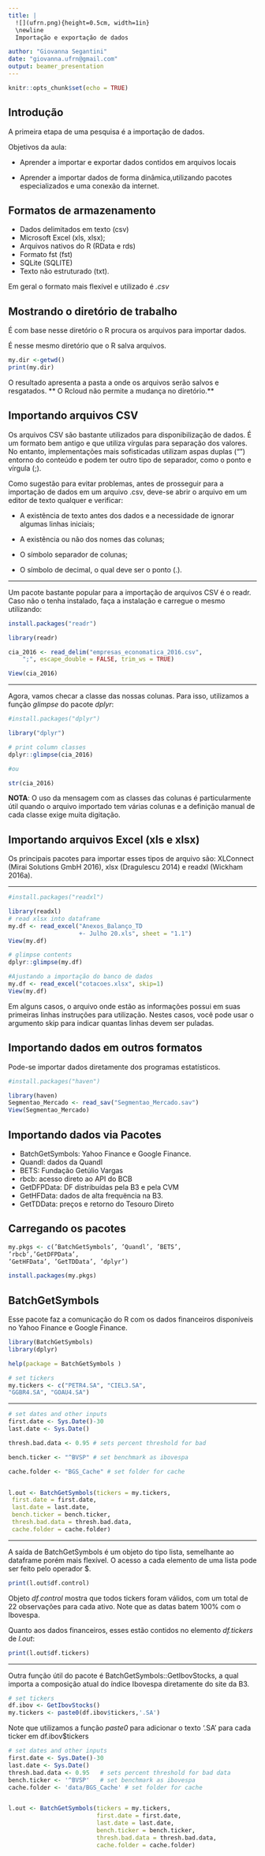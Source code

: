 ```yaml
---
title: |
  ![](ufrn.png){height=0.5cm, width=1in} 
  \newline
  Importação e exportação de dados

author: "Giovanna Segantini"
date: "giovanna.ufrn@gmail.com"
output: beamer_presentation
---
```


```r
knitr::opts_chunk$set(echo = TRUE)
```

## Introdução

A primeira etapa de uma pesquisa é a importação de dados. 

Objetivos da aula:

- Aprender a importar e exportar dados contidos em arquivos locais

- Aprender a importar dados de forma dinâmica,utilizando pacotes especializados e uma conexão da internet. 

## Formatos de armazenamento

- Dados delimitados em texto (csv)
- Microsoft Excel (xls, xlsx);
- Arquivos nativos do R (RData e rds)
- Formato fst (fst)
- SQLite (SQLITE)
- Texto não estruturado (txt).

Em geral o formato mais flexível  e utilizado é *.csv*

## Mostrando o diretório de trabalho

É com base nesse diretório o R procura os arquivos para importar dados. 

É nesse mesmo diretório que o R salva arquivos. 

```r
my.dir <-getwd()
print(my.dir)
```

O resultado apresenta a pasta a onde os arquivos serão salvos e resgatados. ** O Rcloud não permite a mudança no diretório.** 

## Importando arquivos CSV

Os arquivos CSV são bastante utilizados para disponibilização de dados. É um formato bem antigo e que utiliza vírgulas para separação dos valores. No entanto, implementações mais sofisticadas utilizam aspas duplas (“”) entorno do conteúdo e podem ter outro tipo de separador, como o ponto e vírgula (;).

Como sugestão para evitar problemas, antes de prosseguir para a importação de dados em um arquivo .csv, deve-se abrir o arquivo em um editor de texto qualquer e verificar:

- A existência de texto antes dos dados e a necessidade de ignorar algumas linhas iniciais;

- A existência ou não dos nomes das colunas;

- O símbolo separador de colunas;

- O símbolo de decimal, o qual deve ser o ponto (.).


---



Um pacote bastante popular para a importação de arquivos CSV é o readr. Caso não o tenha instalado, faça a instalação e carregue o mesmo utilizando:

```r
install.packages("readr")

library(readr)

cia_2016 <- read_delim("empresas_economatica_2016.csv", 
    ";", escape_double = FALSE, trim_ws = TRUE)

View(cia_2016)

```


---

Agora, vamos checar a classe das nossas colunas. Para isso, utilizamos a função *glimpse* do pacote *dplyr*:

```r
#install.packages("dplyr")

library("dplyr")

# print column classes
dplyr::glimpse(cia_2016)

#ou

str(cia_2016)

```
**NOTA**: O uso da mensagem com as classes das colunas é particularmente útil quando o arquivo importado tem várias colunas e a definição manual de cada classe exige muita digitação.

## Importando arquivos Excel (xls e xlsx)

Os principais pacotes para importar esses tipos de arquivo são: XLConnect (Mirai Solutions GmbH 2016), xlsx (Dragulescu 2014) e readxl (Wickham 2016a).

---

```r

#install.packages("readxl")

library(readxl)
# read xlsx into dataframe
my.df <- read_excel("Anexos_Balanço_TD 
                    +- Julho 20.xls", sheet = "1.1")
View(my.df)

# glimpse contents
dplyr::glimpse(my.df)

#Ajustando a importação do banco de dados
my.df <- read_excel("cotacoes.xlsx", skip=1)
View(my.df)

```

Em alguns casos, o arquivo onde estão as informações possui em
suas primeiras linhas instruções para utilização. Nestes casos, você
pode usar o argumento skip para indicar quantas linhas devem ser
puladas.

## Importando dados em outros formatos

Pode-se importar dados diretamente dos programas estatísticos.

```r

#install.packages("haven")

library(haven)
Segmentao_Mercado <- read_sav("Segmentao_Mercado.sav")
View(Segmentao_Mercado)
```

## Importando dados via Pacotes

- BatchGetSymbols: Yahoo Finance e Google Finance.
- Quandl: dados da Quandl
- BETS: Fundação Getúlio Vargas
- rbcb: acesso direto ao API do BCB
- GetDFPData: DF distribuídas pela B3 e pela CVM
- GetHFData: dados de alta frequëncia na B3.
- GetTDData: preços e retorno do Tesouro Direto

## Carregando os pacotes


```r

my.pkgs <- c(’BatchGetSymbols’, ’Quandl’, ’BETS’,
’rbcb’,’GetDFPData’,
’GetHFData’, ’GetTDData’, ’dplyr’)

install.packages(my.pkgs)
```

## BatchGetSymbols

Esse pacote faz a comunicação do R com os dados financeiros
disponíveis no Yahoo Finance e Google Finance.

```r

library(BatchGetSymbols)
library(dplyr)

help(package = BatchGetSymbols )

# set tickers
my.tickers <- c("PETR4.SA", "CIEL3.SA",
"GGBR4.SA", "GOAU4.SA")

```

---


```r
# set dates and other inputs
first.date <- Sys.Date()-30
last.date <- Sys.Date()

thresh.bad.data <- 0.95 # sets percent threshold for bad

bench.ticker <- "^BVSP" # set benchmark as ibovespa

cache.folder <- "BGS_Cache" # set folder for cache


l.out <- BatchGetSymbols(tickers = my.tickers,
 first.date = first.date,
 last.date = last.date,
 bench.ticker = bench.ticker,
 thresh.bad.data = thresh.bad.data,
 cache.folder = cache.folder)

```

---

A saída de BatchGetSymbols é um objeto do tipo lista, semelhante
ao dataframe porém mais flexível. O acesso a cada elemento de
uma lista pode ser feito pelo operador $.

```r
print(l.out$df.control)
```

Objeto *df.control* mostra que todos tickers foram válidos, com
um total de 22 observações para cada ativo. Note que as datas
batem 100% com o Ibovespa.

Quanto aos dados financeiros, esses estão contidos no elemento *df.tickers* de *l.out*:
```r
print(l.out$df.tickers)
```

---

Outra função útil do pacote é BatchGetSymbols::GetIbovStocks, a qual importa a composição atual do índice Ibovespa diretamente do site da B3.

```r
# set tickers
df.ibov <- GetIbovStocks()
my.tickers <- paste0(df.ibov$tickers,'.SA')
```

Note que utilizamos a função *paste0* para adicionar o texto '.SA' para cada ticker em df.ibov$tickers

```r

# set dates and other inputs
first.date <- Sys.Date()-30
last.date <- Sys.Date()
thresh.bad.data <- 0.95   # sets percent threshold for bad data
bench.ticker <- '^BVSP'   # set benchmark as ibovespa
cache.folder <- 'data/BGS_Cache' # set folder for cache


l.out <- BatchGetSymbols(tickers = my.tickers,
                         first.date = first.date,
                         last.date = last.date,
                         bench.ticker = bench.ticker,
                         thresh.bad.data = thresh.bad.data,
                         cache.folder = cache.folder)
```

